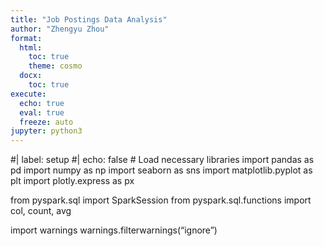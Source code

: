 ```yaml
---
title: "Job Postings Data Analysis"
author: "Zhengyu Zhou"
format:
  html:
    toc: true
    theme: cosmo
  docx:
    toc: true
execute:
  echo: true
  eval: true
  freeze: auto
jupyter: python3
---
```


#| label: setup
#| echo: false
# Load necessary libraries
import pandas as pd
import numpy as np
import seaborn as sns
import matplotlib.pyplot as plt
import plotly.express as px

from pyspark.sql import SparkSession
from pyspark.sql.functions import col, count, avg

import warnings
warnings.filterwarnings("ignore")
